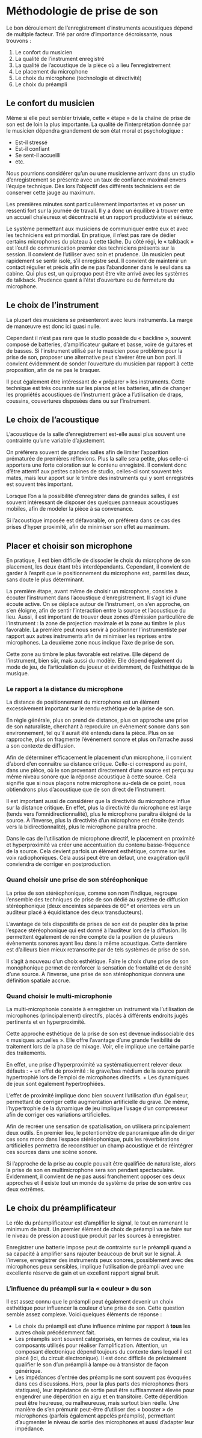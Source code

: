 # Méthodologie de prise de son

Le bon déroulement de l’enregistrement d’instruments acoustiques dépend de multiple facteur. Trié par ordre d’importance décroissante, nous trouvons :

1. Le confort du musicien
2. La qualité de l’instrument enregistré
3. La qualité de l’acoustique de la pièce où a lieu l’enregistrement
4. Le placement du microphone
5. Le choix du microphone (technologie et directivité)
6. Le choix du préampli

## Le confort du musicien

Même si elle peut sembler triviale, cette « étape » de la chaîne de prise de son est de loin la plus importante.
La qualité de l’interprétation donnée par le musicien dépendra grandement de son état moral et psychologique :

+ Est-il stressé
+ Est-il confiant
+ Se sent-il accueilli
+ etc.

Nous pourrions considérer qu’un ou une musicienne arrivant dans un studio d’enregistrement se présente avec un taux de confiance maximal envers l’équipe technique. Dès lors l’objectif des différents techniciens est de conserver cette jauge au maximum.

Les premières minutes sont particulièrement importantes et va poser un ressenti fort sur la journée de travail. Il y a donc un équilibre à trouver entre un accueil chaleureux et décontracté et un rapport productiviste et sérieux.

Le système permettant aux musiciens de communiquer entre eux et avec les techniciens est primordial. En pratique, il n’est pas rare de dédier certains microphones du plateau à cette tâche. Du côté régi, le « talkback » est l’outil de communication premier des techniciens présents sur la session. Il convient de l’utiliser avec soin et prudence. Un musicien peut rapidement se sentir isolé, s’il enregistre seul. Il convient de maintenir un contact régulier et précis afin de ne pas l’abandonner dans le seul dans sa cabine. Qui plus est, un quiproquo peut être vite arrivé avec les systèmes de talkback. Prudence quant à l’état d’ouverture ou de fermeture du microphone.

## Le choix de l’instrument

La plupart des musiciens se présenteront avec leurs instruments. La marge de manœuvre est donc ici quasi nulle.

Cependant il n’est pas rare que le studio possède du « backline », souvent composé de batteries, d’amplificateur guitare et basse, voire de guitares et de basses. Si l’instrument utilisé par le musicien pose problème pour la prise de son, proposer une alternative peut s’avérer être un bon pari. Il convient évidemment de sonder l’ouverture du musicien par rapport à cette proposition, afin de ne pas le braquer.

Il peut également être intéressant de « préparer » les instruments. Cette technique est très courante sur les pianos et les batteries, afin de changer les propriétés acoustiques de l’instrument grâce a l’utilisation de draps, coussins, couvertures disposées dans ou sur l’instrument.

## Le choix de l’acoustique

L’acoustique de la salle d’enregistrement est-elle aussi plus souvent une contrainte qu’une variable d’ajustement.

On préférera souvent de grandes salles afin de limiter l’apparition prématurée de premières réflexions. Plus la salle sera petite, plus celle-ci apportera une forte coloration sur le contenu enregistré. Il convient donc d’être attentif aux petites cabines de studio, celles-ci sont souvent très mates, mais leur apport sur le timbre des instruments qui y sont enregistrés est souvent très important.

Lorsque l’on a la possibilité d’enregistrer dans de grandes salles, il est souvent intéressant de disposer des quelques panneaux acoustiques mobiles, afin de modeler la pièce à sa convenance.

Si l’acoustique imposée est défavorable, on préférera dans ce cas des prises d’hyper proximité, afin de minimiser son effet au maximum.

## Placer et choisir son microphone

En pratique, il est bien difficile de dissocier le choix du microphone de son placement, les deux étant très interdépendants. Cependant, il convient de garder à l’esprit que le positionnement du microphone est, parmi les deux, sans doute le plus déterminant.

La première étape, avant même de choisir un microphone, consiste à écouter l’instrument dans l’acoustique d’enregistrement. Il s’agit ici d’une écoute active. On se déplace autour de l’instrument, on s’en approche, on s’en éloigne, afin de sentir l’interaction entre la source et l’acoustique du lieu. Aussi, il est important de trouver deux zones d’émission particulière de l’instrument : la zone de projection maximale et la zone au timbre le plus favorable. La première peut nous servir à positionner l’instrumentiste par rapport aux autres instruments afin de minimiser les reprises entre microphones. La deuxième zone nous indique l’axe de prise de son.

Cette zone au timbre le plus favorable est relative. Elle dépend de l’instrument, bien sûr, mais aussi du modèle. Elle dépend également du mode de jeu, de l’articulation du joueur et évidemment, de l’esthétique de la musique.

### Le rapport a la distance du microphone

La distance de positionnement du microphone est un élément excessivement important sur le rendu esthétique de la prise de son.

En règle générale, plus on prend de distance, plus on approche une prise de son naturaliste, cherchant à reproduire un évènement sonore dans son environnement, tel qu’il aurait été entendu dans la pièce. Plus on se rapproche, plus on fragmente l’événement sonore et plus on l’arrache aussi a son contexte de diffusion.

Afin de déterminer efficacement le placement d’un microphone, il convient d’abord d’en connaître sa distance critique. Celle-ci correspond au point, dans une pièce, où le son provenant directement d’une source est perçu au même niveau sonore que la réponse acoustique à cette source. Cela signifie que si nous plaçons notre microphone au-delà de ce point, nous obtiendrons plus d’acoustique que de son direct de l’instrument.

Il est important aussi de considérer que la directivité du microphone influe sur la distance critique. En effet, plus la directivité du microphone est large (tends vers l’omnidirectionnalité), plus le microphone paraîtra éloigné de la source. À l’inverse, plus la directivité d’un microphone est étroite (tends vers la bidirectionnalité), plus le microphone paraîtra proche.

Dans le cas de l’utilisation de microphone directif, le placement en proximité et hyperproximité va créer une accentuation du contenu basse-fréquence de la source. Cela devient parfois un élément esthétique, comme sur les voix radiophoniques. Cela aussi peut être un défaut, une exagération qu’il conviendra de corriger en postproduction.

### Quand choisir une prise de son stéréophonique

La prise de son stéréophonique, comme son nom l’indique, regroupe l’ensemble des techniques de prise de son dédié au système de diffusion stéréophonique (deux enceintes séparées de 60° et orientées vers un auditeur placé à équidistance des deux transducteurs).

L’avantage de tels dispositifs de prises de son est de peupler dès la prise l’espace stéréophonique qui est donné à l’auditeur lors de la diffusion. Ils permettent également de rendre compte de la position de plusieurs évènements sonores ayant lieu dans la même acoustique. Cette dernière est d’ailleurs bien mieux retranscrite par de tels systèmes de prise de son.

Il s’agit à nouveau d’un choix esthétique. Faire le choix d’une prise de son monophonique permet de renforcer la sensation de frontalité et de densité d’une source. À l’inverse, une prise de son stéréophonique donnera une définition spatiale accrue.

### Quand choisir le multi-microphonie

La multi-microphonie consiste à enregistrer un instrument via l’utilisation de microphones (principalement) directifs, placés à différents endroits jugés pertinents et en hyperproximité.

Cette approche esthétique de la prise de son est devenue indissociable des « musiques actuelles ». Elle offre l’avantage d’une grande flexibilité de traitement lors de la phase de mixage. Voir, elle implique une certaine partie des traitements.

En effet, une prise d’hyperproximité va systématiquement relever deux défauts :
+ un effet de proximité : le grave/bas médium de la source paraît hypertrophié lors de l’emploi de microphones directifs.
+ Les dynamiques de jeux sont également hypertrophiées.

L’effet de proximité implique donc bien souvent l’utilisation d’un égaliseur, permettant de corriger cette augmentation artificielle du grave. De même, l’hypertrophie de la dynamique de jeu implique l’usage d’un compresseur afin de corriger ces variations artificielles.

Afin de recréer une sensation de spatialisation, on utilisera principalement deux outils. En premier lieu, le potentiomètre de panoramique afin de diriger ces sons mono dans l’espace stéréophonique, puis les réverbérations artificielles permettra de reconstituer un champ acoustique et de réintégrer ces sources dans une scène sonore.

Si l’approche de la prise au couple pouvait être qualifiée de naturaliste, alors la prise de son en multimicrophone sera son pendant spectaculaire. Évidemment, il convient de ne pas aussi franchement opposer ces deux approches et il existe tout un monde de système de prise de son entre ces deux extrêmes.

## Le choix du préamplificateur

Le rôle du préamplificateur est d’amplifier le signal, le tout en ramenant le minimum de bruit. Un premier élément de choix de préampli va se faire sur le niveau de pression acoustique produit par les sources à enregistrer.

Enregistrer une batterie impose peut de contrainte sur le préampli quand a sa capacité à amplifier sans rajouter beaucoup de bruit sur le signal. À l’inverse, enregistrer des instruments peux sonores, possiblement avec des microphones peux sensibles, implique l’utilisation de préampli avec une excellente réserve de gain et un excellent rapport signal bruit.

### L’influence du préampli sur la « couleur » du son

Il est assez connu que le préampli peut également devenir un choix esthétique pour influencer la couleur d’une prise de son. Cette question semble assez complexe. Voici quelques éléments de réponse :

+ Le choix du préampli est d’une influence minime par rapport à **tous** les autres choix précédemment fait.
+ Les préamplis sont souvent catégorisés, en termes de couleur, via les composants utilisés pour réaliser l’amplification. Attention, un composant électronique dépend toujours du contexte dans lequel il est placé (ici, du circuit électronique). Il est donc difficile de précisément qualifier le son d’un préampli à lampe ou à transistor de façon générique.
+ Les impédances d’entrée des préamplis ne sont souvent pas évoquées dans ces discussions. Hors, pour la plus parts des microphones (hors statiques), leur impédance de sortie peut être suffisamment élevée pour engendrer une déperdition en aigu et en transitoire. Cette déperdition peut être heureuse, ou malheureuse, mais surtout bien réelle. Une manière de s’en prémunir peut-être d’utiliser des « booster » de microphones (parfois également appelés préamplis), permettant d’augmenter le niveau de sortie des microphones et aussi d’adapter leur impédance. 